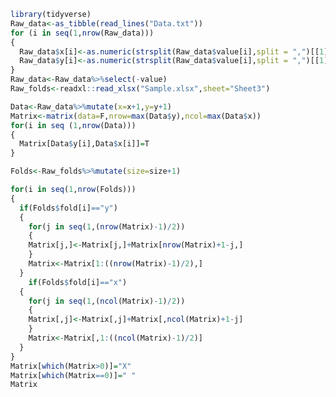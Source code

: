 ```r
library(tidyverse)
Raw_data<-as_tibble(read_lines("Data.txt"))
for (i in seq(1,nrow(Raw_data)))
{
  Raw_data$x[i]<-as.numeric(strsplit(Raw_data$value[i],split = ",")[[1]][1])
  Raw_data$y[i]<-as.numeric(strsplit(Raw_data$value[i],split = ",")[[1]][2])
}
Raw_data<-Raw_data%>%select(-value)
Raw_folds<-readxl::read_xlsx("Sample.xlsx",sheet="Sheet3")
```

```r

Data<-Raw_data%>%mutate(x=x+1,y=y+1)
Matrix<-matrix(data=F,nrow=max(Data$y),ncol=max(Data$x))
for(i in seq (1,nrow(Data)))
{
  Matrix[Data$y[i],Data$x[i]]=T
}
```

```r

Folds<-Raw_folds%>%mutate(size=size+1)

for(i in seq(1,nrow(Folds)))
{
  if(Folds$fold[i]=="y")
  {
    for(j in seq(1,(nrow(Matrix)-1)/2))
    {
    Matrix[j,]<-Matrix[j,]+Matrix[nrow(Matrix)+1-j,]
    }
    Matrix<-Matrix[1:((nrow(Matrix)-1)/2),]
  }
    if(Folds$fold[i]=="x")
  {
    for(j in seq(1,(ncol(Matrix)-1)/2))
    {
    Matrix[,j]<-Matrix[,j]+Matrix[,ncol(Matrix)+1-j]
    }
    Matrix<-Matrix[,1:((ncol(Matrix)-1)/2)]
  }
}
Matrix[which(Matrix>0)]="X"
Matrix[which(Matrix==0)]=" "
Matrix
```


